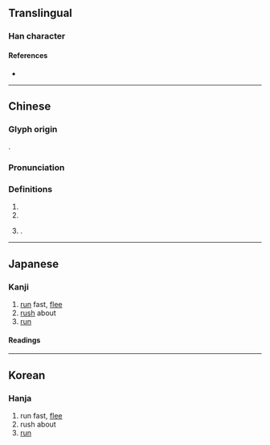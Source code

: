 {{also|奔}}
{{character info}}
==Translingual==

===Han character===
{{Han char|rn=93|rad=牛|as=08|sn=12|four=|canj=HQHQQ|ids=⿱牛牪}}

====References====
* {{Han ref|kx=0702.100|dkj=20058|dj=1115.150|hdz=31813.060|uh=7287|ud=29319}}

----

==Chinese==
{{zh-forms}}

===Glyph origin===
{{zh-etym-triple|牛|cow}}.

===Pronunciation===
{{zh-pron
|m=bēn
|c=ban1
|mc=y
|oc=y
|ma=
|cat=v,pn
}}

===Definitions===
{{zh-hanzi}}

# {{zh-alt-form|奔|tr=bēn|to [[run]]; to [[rush]]}}
# {{n-g|Used in person's names.}}
# {{surname|zh|nodot=1}}.

----

==Japanese==

===Kanji===
{{ja-kanji|grade=|rs=牛08}}

# [[run]] fast, [[flee]]
# [[rush]] about
# [[run]]

====Readings====
{{ja-readings
|goon=ほん
|kanon=ほん
|kun=はし-る, ひし-めく, ひしひし
}}

----

==Korean==

===Hanja===
{{ko-hanja|hangeul=분|eumhun=|rv=bun|mr=pun|y=pun}}

# run fast, [[flee]]
# rush about
# [[run]]